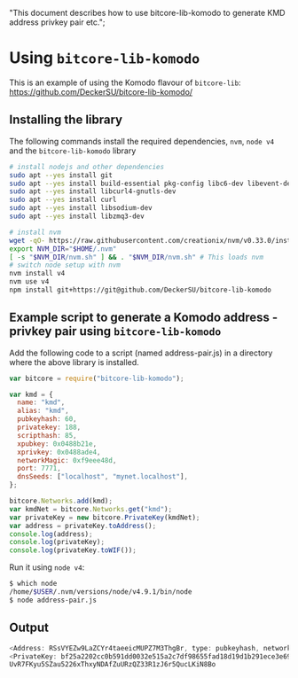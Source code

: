   "This document describes how to use bitcore-lib-komodo to generate KMD address privkey pair etc.";

# Using `bitcore-lib-komodo`

This is an example of using the Komodo flavour of `bitcore-lib`: https://github.com/DeckerSU/bitcore-lib-komodo/

## Installing the library

The following commands install the required dependencies, `nvm`, `node v4` and the `bitcore-lib-komodo` library

```sh
# install nodejs and other dependencies
sudo apt --yes install git
sudo apt --yes install build-essential pkg-config libc6-dev libevent-dev m4 g++-multilib autoconf libtool libncurses5-dev unzip git python zlib1g-dev wget bsdmainutils automake libboost-all-dev libssl-dev libprotobuf-dev protobuf-compiler libqt4-dev libqrencode-dev libdb++-dev ntp ntpdate
sudo apt --yes install libcurl4-gnutls-dev
sudo apt --yes install curl
sudo apt --yes install libsodium-dev
sudo apt --yes install libzmq3-dev

# install nvm
wget -qO- https://raw.githubusercontent.com/creationix/nvm/v0.33.0/install.sh | bash
export NVM_DIR="$HOME/.nvm"
[ -s "$NVM_DIR/nvm.sh" ] && . "$NVM_DIR/nvm.sh" # This loads nvm
# switch node setup with nvm
nvm install v4
nvm use v4
npm install git+https://git@github.com/DeckerSU/bitcore-lib-komodo
```

## Example script to generate a Komodo address - privkey pair using `bitcore-lib-komodo`

Add the following code to a script (named address-pair.js) in a directory where the above library is installed.

```js
var bitcore = require("bitcore-lib-komodo");

var kmd = {
  name: "kmd",
  alias: "kmd",
  pubkeyhash: 60,
  privatekey: 188,
  scripthash: 85,
  xpubkey: 0x0488b21e,
  xprivkey: 0x0488ade4,
  networkMagic: 0xf9eee48d,
  port: 7771,
  dnsSeeds: ["localhost", "mynet.localhost"],
};

bitcore.Networks.add(kmd);
var kmdNet = bitcore.Networks.get("kmd");
var privateKey = new bitcore.PrivateKey(kmdNet);
var address = privateKey.toAddress();
console.log(address);
console.log(privateKey);
console.log(privateKey.toWIF());
```

Run it using `node v4`:

```bash
$ which node
/home/$USER/.nvm/versions/node/v4.9.1/bin/node
$ node address-pair.js
```

## Output

```js
<Address: RSsVYEZw9LaZCYr4taeeicMUPZ7M3ThgBr, type: pubkeyhash, network: kmd>
<PrivateKey: bf25a2202cc0b591dd0032e515a2c7df98655fad18d19d1b291ece3e696cd8ab, network: kmd>
UvR7FKyu5SZau5226xThxyNDAfZuURzQZ33R1zJ6r5QucLKiN8Bo
```
